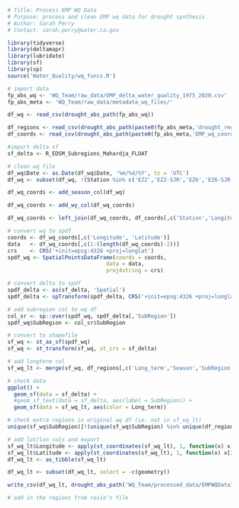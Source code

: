 ```r
# Title: Process EMP WQ Data
# Purpose: process and clean EMP wq data for drought synthesis
# Author: Sarah Perry
# Contact: sarah.perry@water.ca.gov
```

```r
library(tidyverse)
library(deltamapr)
library(lubridate)
library(sf)
library(sp)
source('Water_Quality/wq_funcs.R')
```

```r
# import data
fp_abs_wq <- 'WQ_Team/raw_data/EMP_delta_water_quality_1975_2020.csv'
fp_abs_meta <- 'WQ_Team/raw_data/metadata_wq_files/'

df_wq <- read_csv(drought_abs_path(fp_abs_wq))

df_regions <- read_csv(drought_abs_path(paste0(fp_abs_meta,'drought_regions.csv'))) # change the fp of this one
df_coords <- read_csv(drought_abs_path(paste0(fp_abs_meta,'EMP_wq_coords.csv')))
```

```r
#import delta sf
sf_delta <- R_EDSM_Subregions_Mahardja_FLOAT

# clean wq file
df_wq$Date <- as.Date(df_wq$Date, '%m/%d/%Y', tz = 'UTC')
df_wq <- subset(df_wq, !(Station %in% c('EZ2','EZ2-SJR','EZ6','EZ6-SJR')))

df_wq_coords <- add_season_col(df_wq)

df_wq_coords <- add_wy_col(df_wq_coords)

df_wq_coords <- left_join(df_wq_coords, df_coords[,c('Station','Longitude','Latitude')], by = c('Station'))
```

```r
# convert wq to spdf
coords <- df_wq_coords[,c('Longitude', 'Latitude')]
data   <- df_wq_coords[,c(1:(length(df_wq_coords)-2))]
crs    <- CRS('+init=epsg:4326 +proj=longlat')
spdf_wq <- SpatialPointsDataFrame(coords = coords,
                               data = data, 
                               proj4string = crs)

# convert delta to spdf
spdf_delta <- as(sf_delta, 'Spatial')
spdf_delta <- spTransform(spdf_delta, CRS('+init=epsg:4326 +proj=longlat'))

# add subregion col to wq df
col_sr <- sp::over(spdf_wq, spdf_delta[,'SubRegion'])
spdf_wq$SubRegion <- col_sr$SubRegion

# convert to shapefile
sf_wq <- st_as_sf(spdf_wq)
sf_wq <- st_transform(sf_wq, st_crs = sf_delta)

# add longterm col 
sf_wq_lt <- merge(sf_wq, df_regions[,c('Long_term','Season','SubRegion')], by = c('Season','SubRegion')) # add the region col as well

# check data
ggplot() + 
  geom_sf(data = sf_delta) + 
  #geom_sf_text(data = sf_delta, aes(label = SubRegion)) +
  geom_sf(data = sf_wq_lt, aes(color = Long_term))
```

```r
# check extra regions in original wq df (ie. not in sf_wq_lt)
unique(sf_wq$SubRegion)[!(unique(sf_wq$SubRegion) %in% unique(df_regions$SubRegion))] # double check the regions
```

```r
# add lat/lon cols and export
sf_wq_lt$Longitude <- apply(st_coordinates(sf_wq_lt), 1, function(x) x[1])
sf_wq_lt$Latitude <- apply(st_coordinates(sf_wq_lt), 1, function(x) x[2])
df_wq_lt <- as_tibble(sf_wq_lt)

df_wq_lt <- subset(df_wq_lt, select = -c(geometry))

write_csv(df_wq_lt, drought_abs_path('WQ_Team/processed_data/EMPWQData1975-2020.csv'))

# add in the regions from rosie's file
```

